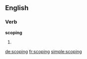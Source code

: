 
==English==

===Verb===
'''scoping'''

# {{present participle of|scope}}

[[de:scoping]]
[[fr:scoping]]
[[simple:scoping]]